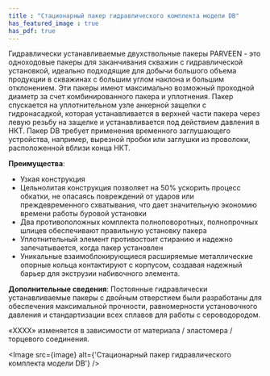 ```yaml
---
title : "Стационарный пакер гидравлического комплекта модели DB"
has_featured_image : true
has_pdf: true
---
```


Гидравлически устанавливаемые двухствольные пакеры PARVEEN - это одноходовые пакеры для заканчивания скважин с гидравлической установкой, идеально подходящие для добычи большого объема продукции в скважинах с большим углом наклона и большим отклонением. Эти пакеры имеют максимально возможный проходной диаметр за счет комбинированного пакера и уплотнения. Пакер спускается на уплотнительном узле анкерной защелки с гидронасадкой, которая устанавливается в верхней части пакера через левую резьбу на защелке и устанавливается под действием давления в НКТ. Пакер DB требует применения временного заглушающего устройства, например, вырезной пробки или заглушки из проволоки, расположенной вблизи конца НКТ.

**Преимущества**:

* Узкая конструкция
* Цельнолитая конструкция позволяет на 50% ускорить процесс обкатки, не опасаясь повреждений от ударов или преждевременного схватывания, что дает значительную экономию времени работы буровой установки
* Два противоположных комплекта полноповоротных, полнопрочных шлицев обеспечивают правильную установку пакера
* Уплотнительный элемент противостоит стиранию и надежно запечатывается, когда пакер установлен
* Уникальные взаимоблокирующиеся расширяемые металлические опорные кольца контактируют с корпусом, создавая надежный барьер для экструзии набивочного элемента.


**Дополнительные сведения**:
Постоянные гидравлически устанавливаемые пакеры с двойным отверстием были разработаны для обеспечения максимальной прочности, равномерности установочного давления и стандартизации всех сплавов для работы с сероводородом.

«XXXX» изменяется в зависимости от материала / эластомера / торцевого соединения.



<Image src={image} alt={'Стационарный пакер гидравлического комплекта модели DB'} />